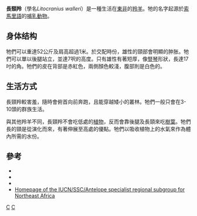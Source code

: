 {{Speciesbox
| taxon = Litocranius walleri
| image = Lightmatter gerenuk.jpg
| image_width = 250px
| status = VU
| status_system = iucn2.3
| binomial_authority = ([[Victor_Brooke|Brooke]], 1878)
}}
'''長頸羚'''（學名''Litocranius walleri''）是一種生活在[[東非|東非]]的[[羚羊|羚羊]]。牠的名字起源於[[索馬里語|索馬里語]]的[[哺乳動物|哺乳動物]]。

== 身体结构 ==
牠們可以重達52公斤及肩高超過1米。於交配時份，雄性的頸部會明顯的肿胀。牠們可以單以後腿站立，並達7呎的高度。只有雄性有著短厚，像[[豎琴|豎琴]]形狀，長達17吋的角。牠們的皮在背部是赤紅色，兩側顏色較淺，腹部則是白色的。

== 生活方式 ==
長頸羚較害羞，隨時會俯首向前奔跑，且能穿越矮小的叢林。牠們一般只會在3-10頭的群族生活。

與其他羚羊不同，長頸羚不會吃低處的[[植物|植物]]，反而會靠後腿及長頸來吃[[樹葉|樹葉]]。牠們長的頸是從演化而來，有著伸展至高處的優點。牠們以吸收植物上的水氣來作為體內所需的水份。

== 參考 ==
*{{cite book | author=Sanderson, Ivan T.| title=Knaurs Tierreich in Farben: Säugetiere | publisher=Deutscher Bücherbund | year=1970 | id= }}
*{{cite book | author=National Geographic Society | title=National Geographic Book of Mammals | year=March 1, 1998 | id= ISBN 978-0-7922-7141-3 | publisher = National Geographic Children's Books | edition = New Ed edition }}
*{{cite book | author=Dr.Burton, Maurice, and Burton Robert| title=Funk & Wagnall's Encyclopedia 7 | publisher=B.P.C. Publishing Ltd. | year=1969–1970 | id= }}
* [https://wayback.archive-it.org/all/20090114222747/http://www.iucn.org/themes/ssc/sgs/neaasg/layout/1024.htm Homepage of the IUCN/SSC/Antelope specialist regional subgroup for Northeast Africa]

{{commonscat|Litocranius walleri}}
{{Taxonbar}}
[[Category:長頸羚屬|C]]
[[Category:1878年描述的动物|C]]